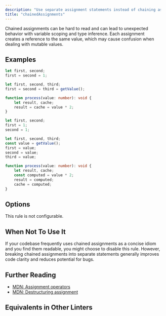 ```yaml
---
description: "Use separate assignment statements instead of chaining assignments."
title: "chainedAssignments"
---
```



<RuleSummary plugin="ts" rule="chainedAssignments" />

Chained assignments can be hard to read and can lead to unexpected behavior with variable scoping and type inference.
Each assignment creates a reference to the same value, which may cause confusion when dealing with mutable values.

## Examples

<Tabs>
<TabItem label="❌ Incorrect">

```ts
let first, second;
first = second = 1;
```

```ts
let first, second, third;
first = second = third = getValue();
```

```ts
function process(value: number): void {
	let result, cache;
	result = cache = value * 2;
}
```

</TabItem>
<TabItem label="✅ Correct">

```ts
let first, second;
first = 1;
second = 1;
```

```ts
let first, second, third;
const value = getValue();
first = value;
second = value;
third = value;
```

```ts
function process(value: number): void {
	let result, cache;
	const computed = value * 2;
	result = computed;
	cache = computed;
}
```

</TabItem>
</Tabs>

## Options

This rule is not configurable.

## When Not To Use It

If your codebase frequently uses chained assignments as a concise idiom and you find them readable, you might choose to disable this rule.
However, breaking chained assignments into separate statements generally improves code clarity and reduces potential for bugs.

## Further Reading

- [MDN: Assignment operators](https://developer.mozilla.org/en-US/docs/Web/JavaScript/Reference/Operators/Assignment)
- [MDN: Destructuring assignment](https://developer.mozilla.org/en-US/docs/Web/JavaScript/Reference/Operators/Destructuring_assignment)

## Equivalents in Other Linters

<RuleEquivalents pluginId="ts" ruleId="chainedAssignments" />
